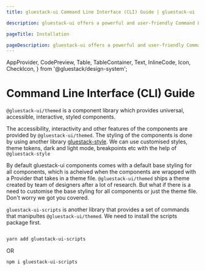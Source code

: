 ```yaml
---
title: gluestack-ui Command Line Interface (CLI) Guide | gluestack-ui

description: gluestack-ui offers a powerful and user-friendly Command Line Interface (CLI) to streamline your development experience. The CLI includes commands for initial installation setup, adding, updating, or removing components in your project. The following is a list of commands provided by gluestack-ui CLI

pageTitle: Installation

pageDescription: gluestack-ui offers a powerful and user-friendly Command Line Interface (CLI) to streamline your development experience. The CLI includes commands for initial installation setup, adding, updating, or removing components in your project. The following is a list of commands provided by gluestack-ui CLI
---
```


  AppProvider,
  CodePreview,
  Table,
  TableContainer,
  Text,
  InlineCode,
  Icon,
  CheckIcon,
} from '@gluestack/design-system';

<Meta title="CLI/gluestack-ui-scripts" />

# Command Line Interface (CLI) Guide

`@gluestack-ui/themed` is a component library which provides universal, accessible, interactive, styled components.

The accessibility, interactivity and other features of the components are provided by `@gluestack-ui/themed`. The styling of the components is done by using another library [gluestack-style](/style/). We can use customised styles, theme tokens, dark and light mode, breakpoints etc with the help of `@gluestack-style`

By default gluestack-ui components comes with a default base styling for all components, which is acheived when the components are wrapped with a Provider that takes in a theme file. `@gluestack-ui/themed` ships a theme created by team of designers after a lot of research. But what if there is a need to customise the base styling for all components or just the theme file. Don't worry we got you covered.

`gluestack-ui-scripts` is another library that provides a set of commands that manipultes `@gluestack-ui/themed`. We need to install the scripts package first.

```bash

yarn add gluestack-ui-scripts
```

OR

```bash
npm i gluestack-ui-scripts

```
